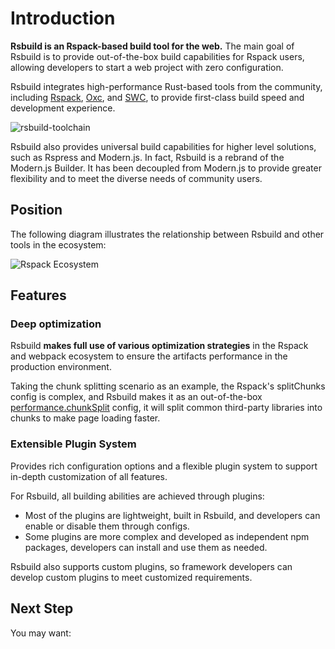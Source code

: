 # Introduction

**Rsbuild is an Rspack-based build tool for the web.** The main goal of Rsbuild is to provide out-of-the-box build capabilities for Rspack users, allowing developers to start a web project with zero configuration.

Rsbuild integrates high-performance Rust-based tools from the community, including [Rspack](https://github.com/web-infra-dev/rspack), [Oxc](https://github.com/web-infra-dev/oxc), and [SWC](https://swc.rs/), to provide first-class build speed and development experience.

![rsbuild-toolchain](https://github.com/web-infra-dev/rsbuild/assets/7237365/204dadf8-b923-4f9c-8823-f3d75cb133ae)

Rsbuild also provides universal build capabilities for higher level solutions, such as Rspress and Modern.js. In fact, Rsbuild is a rebrand of the Modern.js Builder. It has been decoupled from Modern.js to provide greater flexibility and to meet the diverse needs of community users.

## Position

The following diagram illustrates the relationship between Rsbuild and other tools in the ecosystem:

![Rspack Ecosystem](https://github.com/web-infra-dev/rsbuild/assets/7237365/1ec93ad6-b8b1-475b-963f-cba1e7d79dec)

## Features

### Deep optimization

Rsbuild **makes full use of various optimization strategies** in the Rspack and webpack ecosystem to ensure the artifacts performance in the production environment.

Taking the chunk splitting scenario as an example, the Rspack's splitChunks config is complex, and Rsbuild makes it as an out-of-the-box [performance.chunkSplit](/config/options/performance.html#performancechunksplit) config, it will split common third-party libraries into chunks to make page loading faster.

### Extensible Plugin System

Provides rich configuration options and a flexible plugin system to support in-depth customization of all features.

For Rsbuild, all building abilities are achieved through plugins:

- Most of the plugins are lightweight, built in Rsbuild, and developers can enable or disable them through configs.
- Some plugins are more complex and developed as independent npm packages, developers can install and use them as needed.

Rsbuild also supports custom plugins, so framework developers can develop custom plugins to meet customized requirements.

## Next Step

You may want:


<NextSteps>
  <Step
    href="/guide/start/quick-start.html"
    title="Quick Start"
    description="Learn how to use Rsbuild"
  />
  <Step
    href="/guide/start/features.html"
    title="All Features"
    description="Learn all features of Rsbuild"
  />
  <Step
    href="/guide/basic/config.html"
    title="Config"
    description="Learn how to configure Rsbuild"
  />
</NextSteps>
